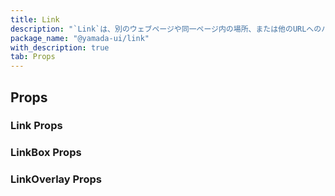 ```yaml
---
title: Link
description: "`Link`は、別のウェブページや同一ページ内の場所、または他のURLへのハイパーリンクを作成するコンポーネントです。"
package_name: "@yamada-ui/link"
with_description: true
tab: Props
---
```


## Props

### Link Props

<PropsCard
  name="isExternal"
  type="boolean"
  description="If `true`, the link will open in new tab."
/>

### LinkBox Props

### LinkOverlay Props

<PropsCard
  name="isExternal"
  type="boolean"
  description="If `true`, the link will open in new tab."
/>

